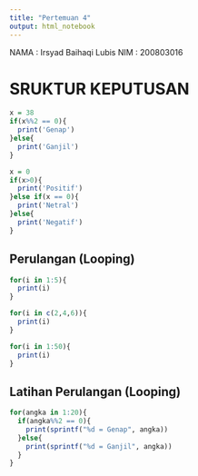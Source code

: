 ---
title: "Pertemuan 4"
output: html_notebook
---

NAMA : Irsyad Baihaqi Lubis NIM : 200803016

# SRUKTUR KEPUTUSAN

```{r}
x = 38
if(x%%2 == 0){
  print('Genap')
}else{
  print('Ganjil')
}
```

```{r}
x = 0
if(x>0){
  print('Positif')
}else if(x == 0){
  print('Netral')
}else{
  print('Negatif')
}
```

## Perulangan (Looping)

```{r}
for(i in 1:5){
  print(i)
}

for(i in c(2,4,6)){
  print(i)
}
```

```{r}
for(i in 1:50){
  print(i)
}
```

## Latihan Perulangan (Looping)

```{r}
for(angka in 1:20){
  if(angka%%2 == 0){
    print(sprintf("%d = Genap", angka))
  }else{
    print(sprintf("%d = Ganjil", angka))
  }
}
```
